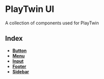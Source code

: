 
<Meta title="Welcome" />

# PlayTwin UI

A collection of components used for PlayTwin

## Index

- [**Button**](/?path=/docs/buttons--default-story)
- [**Menu**](/?path=/docs/primary-menu--default)
- [**Input**](/?path=/docs/text-input--default)
- [**Footer**](/?path=/docs/footer--default)
- [**Sidebar**](/?path=/docs/sidebar--default)
